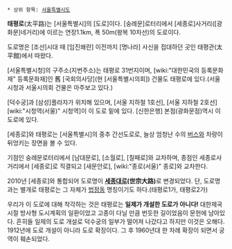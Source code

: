  * 상위 항목: [[서울특별시도]]

'''태평로'''(太平路)는 [서울특별시]의 [도로]이다. [숭례문]로터리에서 [세종로]사거리([광화문]네거리)에 이르는 연장1.1km, 폭 50m(왕복 10차선)의 도로이다.

도로명은 [조선]시대 때 [임진왜란] 이전까지 [명나라] 사신을 접대하던 곳인 태평관(太平館)에서 따왔다.

[서울특별시청]의 구주소(지번주소)는 태평로 31번지이며, [wiki:"대한민국의 등록문화재" 등록문화재]인 舊 [국회의사당](현 [서울특별시의회]) 건물도 태평로에 있다.(서울시청과 서울시의회 건물은 마주보고 있다.) 

[덕수궁]과 [삼성]플라자가 위치해 있으며, [서울 지하철 1호선], [서울 지하철 2호선] [wiki:"시청역(서울)" 시청역]이 이 도로 밑에 있다. [신한은행] 본점(광화문점)역시 이 도로에 있다.

[세종로]와 태평로는 [서울특별시]의 중추 간선도로로, 늘상 엄청난 수의 [[버스]]와 차량이 뒤엉키는 장면을 볼 수 있다.

기점인 숭례문로터리에서 [남대문로], [소월로], [칠패로]와 교차하며, 종점인 세종로사거리에서 [세종로]로 직결되고 [새문안로], [wiki:"종로(서울)" 종로]와 교차한다.

2010년 [세종로]와 통합되어 도로명이 '''[[세종대로]](世宗大路)'''로 변경되었다. 단, 도로명과는 별개로 태평로는 그 자체가 [[법정동]] 명칭이기도 하다.(태평로1가, 태평로2가)

우리가 이 도로에 대해 착각하는 것은 태평로는 '''일제가 개설한 도로가 아니다!''' 대한제국 시절 방사형 도시계획의 일환이었고 고종이 다닐 만큼 번듯한 길이었음이 문헌에 남아있다. 흔히들 일제의 도로 개설로 덕수궁의 일부가 떨어져 나갔다고 하지만 이것은 오해다. 1912년에 도로 개설이 아니라 도로 확장이다. 그 후 1960년대 한 차례 확장이 되면서 궁역이 훼손되었다.
